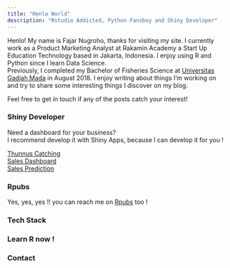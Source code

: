 ```yaml
---
title: "Henlo World"
description: "Rstudio Addicted, Python Fansboy and Shiny Developer"
---
```


Henlo! My name is Fajar Nugroho, thanks for visiting my site. I currently work as a Product Marketing Analyst at Rakamin Academy a Start Up Education Technology based in Jakarta, Indonesia. I enjoy using R and Python since I learn Data Science. <br>
Previously, I completed my Bachelor of Fisheries Science at [Universitas Gadjah Mada](https://www.ugm.ac.id/) in August 2018. I enjoy writing about things I'm working on and try to share some interesting things I discover on my blog.

Feel free to get in touch if any of the posts catch your interest!

### Shiny Developer

Need a dashboard for your business? <br> 
I recommend develop it with Shiny Apps, because I can develop it for you !

[Thunnus Catching](https://fajardwnugroho.shinyapps.io/Thunnus_Catching/) <br>
[Sales Dashboard](https://fajardwnugroho.shinyapps.io/Sales_Dashboard/) <br>
[Sales Prediction](https://fajardwnugroho.shinyapps.io/Sales_Prediction/)

### Rpubs

Yes, yes, yes !! you can reach me on [Rpubs](https://rpubs.com/fajardwnugroho/) too !

### Tech Stack
<!-- Add font awesome icons --> 

<div class="mylinks">
<p style="text-align: center;">
    <a href="https://cran.r-project.org/" target="_blank" class="fab fa-r-project" style="font-size:36px;"></a>
    <a href="https://www.python.org/" target="_blank" class="fab fa-python" style="font-size:36px;"></a>
    <a href="https://www.javascript.com/" target="_blank" class="fab fa-js-square" style="font-size:36px;"></a>
    <a href="https://reactjs.org/" target="_blank" class="fab fa-react" style="font-size:36px;"></a>
    <a href="https://github.com/" target="_blank" class="fab fa-github" style="font-size:36px;"></a>
    <a href="https://www.docker.com/" target="_blank" class="fab fa-docker" style="font-size:36px;"></a>
    <a href="https://aws.amazon.com/id/" target="_blank" class="fab fa-aws" style="font-size:36px;"></a>
    <a href="https://developer.mozilla.org/en-US/docs/Web/HTML?retiredLocale=id" target="_blank" class="fab fa-html5" style="font-size:36px;"></a>
    <a href="https://developer.mozilla.org/en-US/docs/Web/CSS?retiredLocale=id" target="_blank" class="fab fa-css3-alt" style="font-size:36px;"></a>
    <a href="https://sass-lang.com/" target="_blank" class="fab fa-sass" style="font-size:36px;"></a>
    <a href="https://www.mysql.com/" target="_blank" class="fas fa-database" style="font-size:36px;"></a>
</p>
</div>

### Learn R now !

### Contact
<!-- Add font awesome icons --> 

<div class="mylinks">
<p style="text-align: center;">
    <a href="https://t.me/fajardwnugroho" target="_blank" class="fab fa-telegram"  style="font-size:36px;"></a>
    <a href="mailto:fajardwnugroho@gmail.com" target="_blank" class="fa fa-envelope" style="font-size:36px;"></a>
    <a href="https://www.linkedin.com/in/fajardwnugroho/" target="_blank" class="fa fa-linkedin-square" style="font-size:36px;"></a>
    <!-- <a href="https://twitter.com/harryfishr" target="_blank" class="fa fa-twitter" style="font-size:36px;"></a> -->
</p>
</div>

